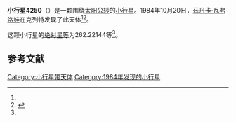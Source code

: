 {{Infobox planet
| bgcolour = #FFFFC0
| name = 4250 Perun
| symbol = 
| image = 
| caption = 
| discovery = yes
| discovery_ref = 
| discoverer = [[茲丹卡·瓦弗洛娃|茲丹卡·瓦弗洛娃]]
| discovery_site = [[克列特|克列特]] 
| discovered = 1984年10月20日
| designations = yes
| mp_name = 
| named_after = 
| alt_names = 1984 UG/ 1950 TB2 / 1977 LQ1 / 1978 RH5 / 1978 TW3
| mp_category = [[主带小行星|主带小行星]]
| orbit_ref = <ref name="a">[http://ssd.jpl.nasa.gov/sbdb.cgi?sstr=4250 4250 Perun] {{Wayback|url=http://ssd.jpl.nasa.gov/sbdb.cgi?sstr=4250 |date=20201124004504 }}，小行星數據庫瀏覽器（JPL Small-Body Database Browser）－[[美国国家航空航天局|美国国家航空航天局]]喷气推进实验室</ref>
| epoch = 2456400.5 (2013年4月18日更新)
| aphelion = {{convert|3.5249966|AU|km|3|abbr=on|lk=out}}
| perihelion = {{convert|2.8132844|AU|km|3|abbr=on}}
| semimajor = {{convert|3.1691405|AU|km|3|abbr=on}}
| eccentricity = 0.1122879
| period = 2060.680516 [[日|日]]<br />5.64[[儒略年|儒略年]]
| avg_speed = 
| inclination = 2.53306
| asc_node = 59.75527
| mean_anomaly = 
| arg_peri = 262.22144
| satellites = 
| physical_characteristics = yes
| dimensions = 
| mass = 
| density = 
| surface_grav = 
| escape_velocity = 
| sidereal_day = 
| axial_tilt = 
| pole_ecliptic_lat = 
| pole_ecliptic_lon = 
| albedo = 
| temperatures= 
| temp_name1 = 
| mean_temp_1 = 
| max_temp_1 = 
| temp_name2 = 
| max_temp_2 = 
| spectral_type = 
| abs_magnitude = 262.22144
}}

'''小行星4250'''（{{lang-en|4250 Perun}}）是一颗围绕[[太阳|太阳]][[公转|公转]]的[[小行星|小行星]]。1984年10月20日，[[茲丹卡·瓦弗洛娃|茲丹卡·瓦弗洛娃]]在克列特发现了此天体<ref name="a" /><ref>{{cite news|title=小行星列表|url=http://cfa-www.harvard.edu/iau/lists/NumberedMPs.txt|accessdate=2013-07-08|newspaper=哈佛大学|archive-date=2008-05-17|archive-url=https://web.archive.org/web/20080517010638/http://cfa-www.harvard.edu/iau/lists/NumberedMPs.txt|dead-url=no}}</ref>。

这颗小行星的[[绝对星等|绝对星等]]为262.22144等<ref name="a" />。

==参考文献==
{{reflist}}
{{Minor Planet Number|[[小行星4249|小行星4249]]|[[小行星4251|小行星4251]]}}

{{小天体}}

[[Category:小行星带天体|Category:小行星带天体]]
[[Category:1984年发现的小行星|Category:1984年发现的小行星]]

{{asteroid-stub}}
